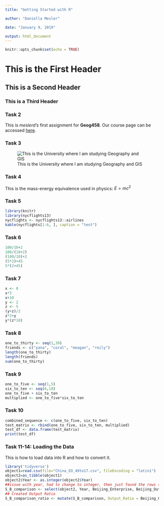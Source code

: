 ```yaml
---
title: "Getting Started with R"

author: "Daniella Mesler"

date: "January 9, 2019"

output: html_document
---
```


```r
knitr::opts_chunk$set(echo = TRUE)
```
# This is the First Header
## This is a Second Header
### This is a Third Header

### Task 2

This is _meslerd’s_ first assignment for **Geog458**. Our course page can be accessed [here](https://canvas.uw.edu/courses/1269928).

### Task 3
![This is the University where I am studying Geography and GIS](https://s3-us-west-2.amazonaws.com/uw-s3-cdn/wp-content/uploads/sites/98/2014/09/07214435/Signature_Stacked_Purple_Hex.png)

### Task 4

This is the mass-energy equivalence used in physics: $E=mc^2$

### Task 5

```r
library(knitr)
library(nycflights13)
nycflights <- nycflights13::airlines
kable(nycflights[1:6, ], caption = "test")
```

### Task 6

```r
100/10+2
100/(10+2)
(100/10)+2
(5*2)+45
5*(2+45)

```

### Task 7

```r
x <- 8
x*3
x+10
y <- 2
z <- 5
(y+z)/2
z*2+y
y*(z*10)
```

### Task 8

```r
one_to_thirty <- seq(1,30)
friends <- c("yana", "coral", "meagan", "reily")
length(one_to_thirty)
length(friends)
sum(one_to_thirty)
```

### Task 9

```r
one_to_five <- seq(1,5)
six_to_ten <- seq(6,10)
one_to_five + six_to_ten
multiplied <- one_to_five*six_to_ten
```

### Task 10

```r
combined_sequence <- c(one_to_five, six_to_ten)
test_matrix <- rbind(one_to_five, six_to_ten, multiplied)
test_df <- data.frame(test_matrix)
print(test_df)
```

### Task 11-14: Loading the Data

This is how to load data into R and how to convert it.
```r
library('tidyverse')
object1=read.csv(file="China_EO_49to17.csv", fileEncoding = "latin1")
object2=as_tibble(object1)
object2$Year <- as.integer(object2$Year)
##issue with year, had to change to integer, then just found the rows that coincided with the observaations between 2000-2017)
S_B_comparison <- select(object2, Year, Beijing_Enterprise, Beijing_Output, Shanghai_Enterprise, Shanghai_Output) %>% filter(Year >= 52 & Year <= 69) %>% print()
## Created Output Ratio
S_B_comparison_ratio <- mutate(S_B_comparison, Output_Ratio = Beijing_Output/Shanghai_Output) %>% print()
```


